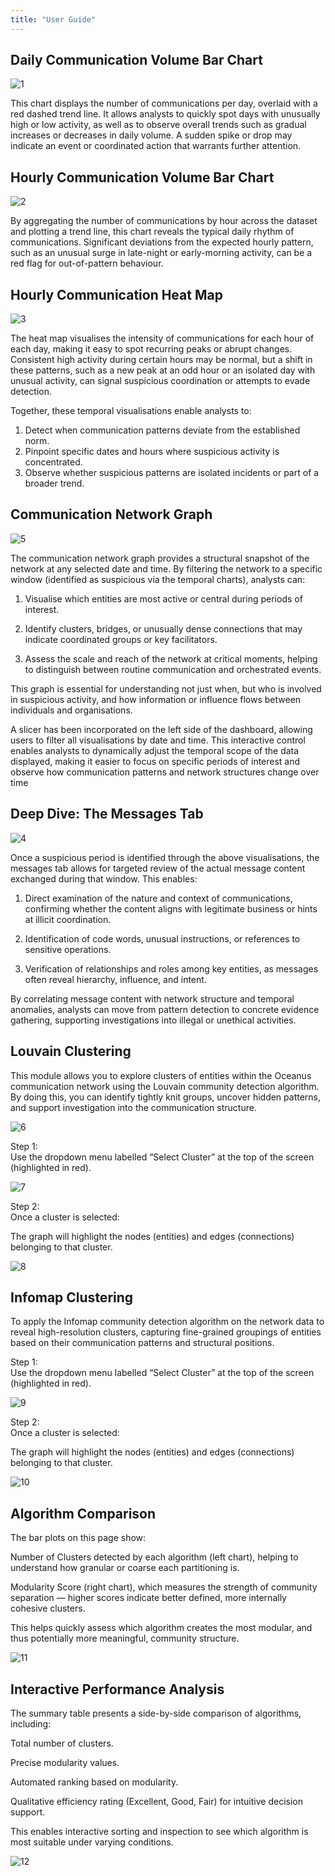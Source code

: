 ```yaml
---
title: "User Guide"
---
```


## Daily Communication Volume Bar Chart

<img src="image/1.png" alt="1" style="max-width: 100%;"/>

This chart displays the number of communications per day, overlaid with a red dashed trend line. It allows analysts to quickly spot days with unusually high or low activity, as well as to observe overall trends such as gradual increases or decreases in daily volume. A sudden spike or drop may indicate an event or coordinated action that warrants further attention.

## Hourly Communication Volume Bar Chart

<img src="image/2.png" alt="2" style="max-width: 100%;"/>

By aggregating the number of communications by hour across the dataset and plotting a trend line, this chart reveals the typical daily rhythm of communications. Significant deviations from the expected hourly pattern, such as an unusual surge in late-night or early-morning activity, can be a red flag for out-of-pattern behaviour.

## Hourly Communication Heat Map

<img src="image/3.png" alt="3" style="max-width: 100%;"/>

The heat map visualises the intensity of communications for each hour of each day, making it easy to spot recurring peaks or abrupt changes. Consistent high activity during certain hours may be normal, but a shift in these patterns, such as a new peak at an odd hour or an isolated day with unusual activity, can signal suspicious coordination or attempts to evade detection.

Together, these temporal visualisations enable analysts to:

1.  Detect when communication patterns deviate from the established norm.
2.  Pinpoint specific dates and hours where suspicious activity is concentrated.
3.  Observe whether suspicious patterns are isolated incidents or part of a broader trend.

## Communication Network Graph

<img src="image/5.png" alt="5" style="max-width: 100%;"/>

The communication network graph provides a structural snapshot of the network at any selected date and time. By filtering the network to a specific window (identified as suspicious via the temporal charts), analysts can:

1.  Visualise which entities are most active or central during periods of interest.

2.  Identify clusters, bridges, or unusually dense connections that may indicate coordinated groups or key facilitators.

3.  Assess the scale and reach of the network at critical moments, helping to distinguish between routine communication and orchestrated events.

This graph is essential for understanding not just when, but who is involved in suspicious activity, and how information or influence flows between individuals and organisations.

A slicer has been incorporated on the left side of the dashboard, allowing users to filter all visualisations by date and time. This interactive control enables analysts to dynamically adjust the temporal scope of the data displayed, making it easier to focus on specific periods of interest and observe how communication patterns and network structures change over time

## Deep Dive: The Messages Tab

<img src="image/4.png" alt="4" style="max-width: 100%;"/>

Once a suspicious period is identified through the above visualisations, the messages tab allows for targeted review of the actual message content exchanged during that window. This enables:

1.  Direct examination of the nature and context of communications, confirming whether the content aligns with legitimate business or hints at illicit coordination.

2.  Identification of code words, unusual instructions, or references to sensitive operations.

3.  Verification of relationships and roles among key entities, as messages often reveal hierarchy, influence, and intent.

By correlating message content with network structure and temporal anomalies, analysts can move from pattern detection to concrete evidence gathering, supporting investigations into illegal or unethical activities.

## Louvain Clustering 

This module allows you to explore clusters of entities within the Oceanus communication network using the Louvain community detection algorithm. By doing this, you can identify tightly knit groups, uncover hidden patterns, and support investigation into the communication structure. 

<img src="image/6.png" alt="6" style="max-width: 100%;"/>

Step 1:   
Use the dropdown menu labelled “Select Cluster” at the top of the screen (highlighted in red). 

<img src="image/7.png" alt="7" style="max-width: 100%;"/>

Step 2:  
Once a cluster is selected: 

The graph will highlight the nodes (entities) and edges (connections) belonging to that cluster. 

<img src="image/8.png" alt="8" style="max-width: 100%;"/>

## Infomap Clustering 

To apply the Infomap community detection algorithm on the network data to reveal high-resolution clusters, capturing fine-grained groupings of entities based on their communication patterns and structural positions. 

Step 1:   
Use the dropdown menu labelled “Select Cluster” at the top of the screen (highlighted in red). 

<img src="image/9.png" alt="9" style="max-width: 100%;"/>

Step 2:  
Once a cluster is selected: 

The graph will highlight the nodes (entities) and edges (connections) belonging to that cluster. 

<img src="image/10.png" alt="10" style="max-width: 100%;"/>

## Algorithm Comparison 

The bar plots on this page show: 

Number of Clusters detected by each algorithm (left chart), helping to understand how granular or coarse each partitioning is. 

Modularity Score (right chart), which measures the strength of community separation — higher scores indicate better defined, more internally cohesive clusters. 

This helps quickly assess which algorithm creates the most modular, and thus potentially more meaningful, community structure. 

<img src="image/11.png" alt="11" style="max-width: 100%;"/>

## Interactive Performance Analysis 

The summary table presents a side-by-side comparison of algorithms, including: 

Total number of clusters. 

Precise modularity values. 

Automated ranking based on modularity. 

Qualitative efficiency rating (Excellent, Good, Fair) for intuitive decision support. 

This enables interactive sorting and inspection to see which algorithm is most suitable under varying conditions. 

<img src="image/12.png" alt="12" style="max-width: 100%;"/>

 
